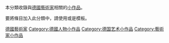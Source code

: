 {{hiddencat}}
本分類收錄與[[德國|德國]][[藝術家|藝術家]]相關的[[Wikipedia:小作品|小作品]]。

要將條目加入此分類中，請使用'''{{tl|Germany-artist-stub}}'''或是'''{{tl|德國藝術家小作品}}'''模板。

[[Category:德國藝術家|]]
[[Category:德國人物小作品|Category:德國人物小作品]]
[[Category:德国艺术小作品|Category:德国艺术小作品]]
[[Category:藝術家小作品|Category:藝術家小作品]]